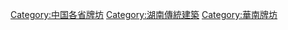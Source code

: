 [[Category:中国各省牌坊|Category:中国各省牌坊]]
[[Category:湖南傳統建築|Category:湖南傳統建築]]
[[Category:華南牌坊|Category:華南牌坊]]
